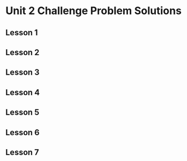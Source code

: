 # Unit 2 Challenge Problem Solutions {.unlisted}

## Lesson 1

:::{.answers}

:::

## Lesson 2

:::{.answers}


:::

## Lesson 3

:::{.answers}


:::

## Lesson 4

:::{.answers}


:::

## Lesson 5

:::{.answers}


:::

## Lesson 6

:::{.answers}

:::


## Lesson 7

:::{.answers}

:::